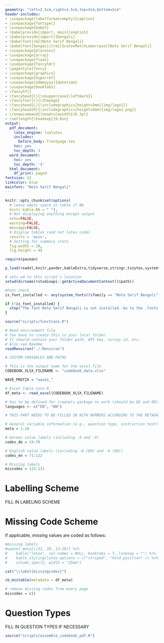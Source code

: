 ```yaml
---
geometry: "left=2.5cm,right=2.5cm,top=3cm,bottom=3cm"
header-includes:
- \usepackage[labelformat=empty]{caption}
- \usepackage{fontspec}
- \usepackage{babel}
- \babelprovide[import, main]{english}
- \babelprovide[import]{bengali}
- \babelfont{rm}{Noto Serif Bengali}  
- \babelfont[bengali]{rm}[Scale=MatchLowercase]{Noto Serif Bengali}
- \usepackage{placeins}
- \usepackage{array}
- \usepackage{float}
- \usepackage{fancyhdr}
- \pagestyle{fancy}
- \usepackage{graphicx}
- \usepackage{hyperref}
- \usepackage[ddmmyyyy]{datetime}
- \usepackage{booktabs} 
- \fancyhf{}
- \fancyhead[C]{\nouppercase{\leftmark}}
- \fancyfoot[C]{\thepage}
- \fancyhead[L]{\includegraphics[height=5mm]{img/logo1}}
- \fancyhead[R]{\includegraphics[height=5mm]{img/logo2.png}}
- \renewcommand{\headrulewidth}{0.3pt}
- \setlength{\headsep}{0.6in} 
output:
  pdf_document:
    latex_engine: lualatex
    includes: 
      before_body: frontpage.tex
    toc: yes
    toc_depth: 3
  word_document:
    toc: yes
    toc_depth: '3'
  html_document:
    df_print: paged
fontsize: 12
linkcolor: blue
mainfont: "Noto Serif Bengali"
---
```


```r
knitr::opts_chunk$set(options(
  # Leave empty space in table if NA
  knitr.kable.NA = " "),
  # Not displaying anything except output
  echo=FALSE,
  warning=FALSE,
  message=FALSE, 
  # Display tables (and not latex code)
  results = 'asis', 
  # Setting for summary stats 
  fig.width = 10, 
  fig.height = 4)
```

```r
require(pacman)

p_load(readxl,knitr,pander,kableExtra,tidyverse,stringr,tinytex,systemfonts)

# sets wd to this script's location
setwd(dirname(rstudioapi::getActiveDocumentContext()$path))

#Font check
is_font_installed <- any(system_fonts()$family == "Noto Serif Bengali")

if (!is_font_installed) {
  stop("The font Noto Serif Bengali is not installed. Go to the .fonts folder and install all the necessary fonts. \n")
} 
```

```r
source("scripts/functions.R")
```

```r
# Read environment file
# You have to create this in your local folder.
# It should contain your folder path, API key, survey id, etc.
# Also see Readme
readRenviron("./.Renviron")

# CUSTOM VARIABLES AND PATHS

# This is the output name for the excel file
CODEBOOK_XLSX_FILENAME <- "codebook_data.xlsx"

WAVE_PREFIX = "wave1_"
```

```r

# Excel Table into R
df_meta <- read_excel(CODEBOOK_XLSX_FILENAME)

# has to be defined for irpanels package to work (should be DE and EN)
languages <- c("EN", "BN")

```



```r
# THIS PART NEEDS TO BE FILLED IN WITH NUMBERS ACCORDING TO THE METADATA EXCEL

# General variable information (e.g., question type, instruction text)
meta = 1:18

# German value labels (including -8 and -9)
codes_de = 19:70

# English value labels (including -8 (EN) and -9 (EN))
codes_en = 71:122

# Missing labels
miscodes = 123:131
```

\newpage

# Labelling Scheme 

FILL IN LABELING SCHEME

# Missing Code Scheme
If applicable, missing values are coded as follows: 

```r

#missing labels 
#upanel.meta[c(31, 30, 13:20)] %>%
#    kable("latex", col.names = NULL, booktabs = T, linesep = "") %>% 
#    kable_styling(latex_options = c("striped", "hold_position" )) %>% 
#    column_spec(2, width = "35em")

cat("\\label{missingcodes}")

cb_mistable(metadata = df_meta)

# remove missing codes from every page
miscodes = c()
```

# Question Types 

FILL IN QUESTION TYPES IF NECESSARY

\newpage


```r
source("scripts/assemble_codebook_pdf.R")
```















